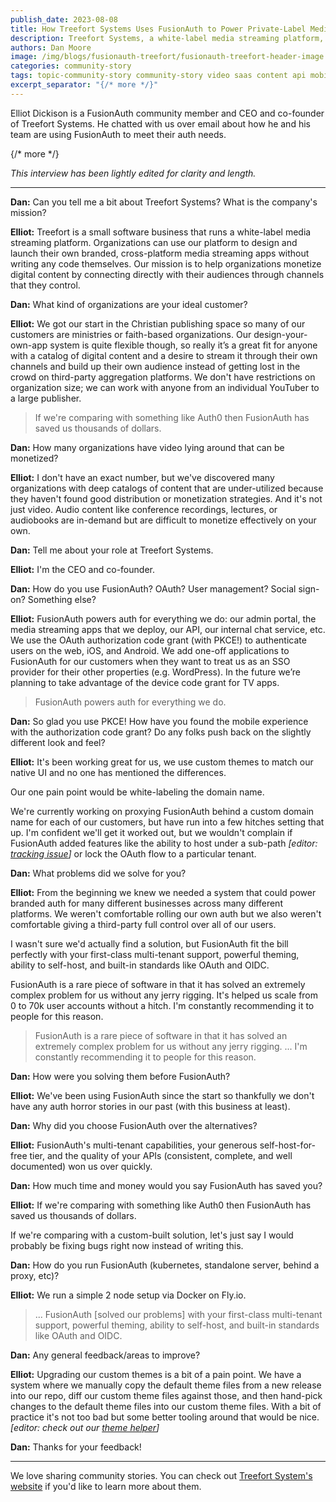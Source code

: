 ```yaml
---
publish_date: 2023-08-08 
title: How Treefort Systems Uses FusionAuth to Power Private-Label Media Streaming for Thousands
description: Treefort Systems, a white-label media streaming platform, uses FusionAuth to powers auth for everything, including an admin portal, media streaming apps, an API, an internal chat service. They to authenticate users on the web, iOS, and Android.
authors: Dan Moore
image: /img/blogs/fusionauth-treefort/fusionauth-treefort-header-image.png
categories: community-story
tags: topic-community-story community-story video saas content api mobile android ios
excerpt_separator: "{/* more */}"
---
```


Elliot Dickison is a FusionAuth community member and CEO and co-founder of Treefort Systems. He chatted with us over email about how he and his team are using FusionAuth to meet their auth needs. 

{/* more */}

*This interview has been lightly edited for clarity and length.*

-------

**Dan:** Can you tell me a bit about Treefort Systems? What is the company's mission?

**Elliot:** Treefort is a small software business that runs a white-label media streaming platform. Organizations can use our platform to design and launch their own branded, cross-platform media streaming apps without writing any code themselves. Our mission is to help organizations monetize digital content by connecting directly with their audiences through channels that they control.

**Dan:** What kind of organizations are your ideal customer?

**Elliot:** We got our start in the Christian publishing space so many of our customers are ministries or faith-based organizations. Our design-your-own-app system is quite flexible though, so really it’s a great fit for anyone with a catalog of digital content and a desire to stream it through their own channels and build up their own audience instead of getting lost in the crowd on third-party aggregation platforms. We don't have restrictions on organization size; we can work with anyone from an individual YouTuber to a large publisher.

> If we're comparing with something like Auth0 then FusionAuth has saved us thousands of dollars.

**Dan:** How many organizations have video lying around that can be monetized?

**Elliot:** I don't have an exact number, but we've discovered many organizations with deep catalogs of content that are under-utilized because they haven't found good distribution or monetization strategies. And it's not just video. Audio content like conference recordings, lectures, or audiobooks are in-demand but are difficult to monetize effectively on your own.

**Dan:** Tell me about your role at Treefort Systems.

**Elliot:** I'm the CEO and co-founder.

**Dan:** How do you use FusionAuth? OAuth? User management? Social sign-on? Something else?

**Elliot:** FusionAuth powers auth for everything we do: our admin portal, the media streaming apps that we deploy, our API, our internal chat service, etc. We use the OAuth authorization code grant (with PKCE!) to authenticate users on the web, iOS, and Android. We add one-off applications to FusionAuth for our customers when they want to treat us as an SSO provider for their other properties (e.g. WordPress). In the future we’re planning to take advantage of the device code grant for TV apps.

> FusionAuth powers auth for everything we do.

**Dan:** So glad you use PKCE! How have you found the mobile experience with the authorization code grant? Do any folks push back on the slightly different look and feel?  

**Elliot:** It's been working great for us, we use custom themes to match our native UI and no one has mentioned the differences. 

Our one pain point would be white-labeling the domain name.

We're currently working on proxying FusionAuth behind a custom domain name for each of our customers, but have run into a few hitches setting that up. I'm confident we'll get it worked out, but we wouldn't complain if FusionAuth added features like the ability to host under a sub-path _[editor: [tracking issue](https://github.com/FusionAuth/fusionauth-issues/issues/88)]_ or lock the OAuth flow to a particular tenant.

**Dan:** What problems did we solve for you?

**Elliot:** From the beginning we knew we needed a system that could power branded auth for many different businesses across many different platforms. We weren't comfortable rolling our own auth but we also weren't comfortable giving a third-party full control over all of our users.

I wasn't sure we'd actually find a solution, but FusionAuth fit the bill perfectly with your first-class multi-tenant support, powerful theming, ability to self-host, and built-in standards like OAuth and OIDC.

FusionAuth is a rare piece of software in that it has solved an extremely complex problem for us without any jerry rigging. It's helped us scale from 0 to 70k user accounts without a hitch. I'm constantly recommending it to people for this reason.

> FusionAuth is a rare piece of software in that it has solved an extremely complex problem for us without any jerry rigging. ... I'm constantly recommending it to people for this reason.

**Dan:** How were you solving them before FusionAuth?

**Elliot:** We've been using FusionAuth since the start so thankfully we don't have any auth horror stories in our past (with this business at least).

**Dan:** Why did you choose FusionAuth over the alternatives?

**Elliot:** FusionAuth's multi-tenant capabilities, your generous self-host-for-free tier, and the quality of your APIs (consistent, complete, and well documented) won us over quickly.

**Dan:** How much time and money would you say FusionAuth has saved you?

**Elliot:** If we're comparing with something like Auth0 then FusionAuth has saved us thousands of dollars.

If we're comparing with a custom-built solution, let's just say I would probably be fixing bugs right now instead of writing this.

**Dan:** How do you run FusionAuth (kubernetes, standalone server, behind a proxy, etc)?

**Elliot:** We run a simple 2 node setup via Docker on Fly.io.

> ... FusionAuth [solved our problems] with your first-class multi-tenant support, powerful theming, ability to self-host, and built-in standards like OAuth and OIDC.

**Dan:** Any general feedback/areas to improve?

**Elliot:** Upgrading our custom themes is a bit of a pain point. We have a system where we manually copy the default theme files from a new release into our repo, diff our custom theme files against those, and then hand-pick changes to the default theme files into our custom theme files. With a bit of practice it's not too bad but some better tooling around that would be nice. _[editor: check out our [theme helper](https://github.com/FusionAuth/fusionauth-theme-helper/)]_

**Dan:** Thanks for your feedback!

-------

We love sharing community stories. You can check out [Treefort System's website](https://www.treefortsystems.com/) if you'd like to learn more about them. 


